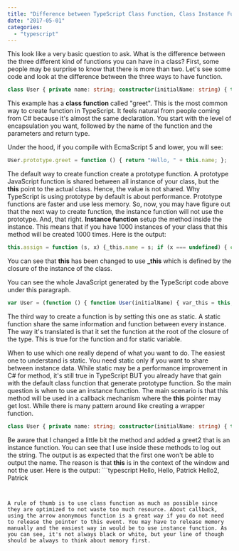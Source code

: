 ```yaml
---
title: "Difference between TypeScript Class Function, Class Instance Function and Static Function"
date: "2017-05-01"
categories: 
  - "typescript"
---
```


This look like a very basic question to ask. What is the difference between the three different kind of functions you can have in a class? First, some people may be surprise to know that there is more than two. Let's see some code and look at the difference between the three ways to have function.

```typescript
class User { private name: string; constructor(initialName: string) { this.name = initialName; } public greet(): string { return "Hello, " + this.name; } public assign = (s: string, x?: string) :void => { this.name = s; if (x === undefined) { console.log("Undefined") } }; private static count = 0; public static assignStatic() { User.count = User.count + 1; } } let greeter = new User("Patrick"); 
``` 


This example has a **class function** called "greet". This is the most common way to create function in TypeScript. It feels natural from people coming from C# because it's almost the same declaration. You start with the level of encapsulation you want, followed by the name of the function and the parameters and return type.

Under the hood, if you compile with EcmaScript 5 and lower, you will see:

```typescript
User.prototype.greet = function () { return "Hello, " + this.name; }; 
``` 


The default way to create function create a prototype function. A prototype JavaScript function is shared between all instance of your class, but the **this** point to the actual class. Hence, the value is not shared. Why TypeScript is using prototype by default is about performance. Prototype functions are faster and use less memory. So, now, you may have figure out that the next way to create function, the instance function will not use the prototype. And, that right. **Instance function** setup the method inside the instance. This means that if you have 1000 instances of your class that this method will be created 1000 times. Here is the output:

```typescript
this.assign = function (s, x) {_this.name = s; if (x === undefined) { console.log("Undefined"); } }; 
``` 


You can see that **this** has been changed to use **_this** which is defined by the closure of the instance of the class.

You can see the whole JavaScript generated by the TypeScript code above under this paragraph.

```typescript
var User = (function () { function User(initialName) { var_this = this; this.assign = function (s, x) {_this.name = s; if (x === undefined) { console.log("Undefined"); } }; this.name = initialName; } User.prototype.greet = function () { return "Hello, " + this.name; }; User.assignStatic = function () { User.count = User.count + 1; }; return User; }()); User.count = 0; var greeter = new User("Patrick"); 
``` 


The third way to create a function is by setting this one as static. A static function share the same information and function between every instance. The way it's translated is that it set the function at the root of the closure of the type. This is true for the function and for static variable.

When to use which one really depend of what you want to do. The easiest one to understand is static. You need static only if you want to share between instance data. While static may be a performance improvement in C# for method, it's still true in TypeScript BUT you already have that gain with the default class function that generate prototype function. So the main question is when to use an instance function. The main scenario is that this method will be used in a callback mechanism where the **this** pointer may get lost. While there is many pattern around like creating a wrapper function.

```typescript
class User { private name: string; constructor(initialName: string) { this.name = initialName; } public greet(): void { console.log("Hello, " + this.name); } public greet2 = () : void => { console.log("Hello2, " + this.name); } public assign = (s: string, x?: string): void => { this.name = s; if (x === undefined) { console.log("Undefined") } }; private static count = 0; public static assignStatic() { User.count = User.count + 1; } } let greeter = new User("Patrick"); window.setTimeout(greeter.greet, 10); // this won't be the user this window.setTimeout(() => greeter.greet(), 1000); // this will be user this window.setTimeout(greeter.greet2, 2000); // this will be user this 
``` 


Be aware that I changed a little bit the method and added a greet2 that is an instance function. You can see that I use inside these methods to log out the string. The output is as expected that the first one won't be able to output the name. The reason is that **this** is in the context of the window and not the user. Here is the output: ```typescript
Hello, Hello, Patrick Hello2, Patrick 
``` 


A rule of thumb is to use class function as much as possible since they are optimized to not waste too much resource. About callback, using the arrow anonymous function is a great way if you do not need to release the pointer to this event. You may have to release memory manually and the easiest way in would be to use instance function. As you can see, it's not always black or white, but your line of though should be always to think about memory first.
